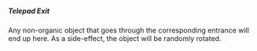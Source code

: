 ##### Telepad Exit

Any non-organic object that goes through the corresponding entrance
will end up here. As a side-effect, the object will be randomly rotated.
